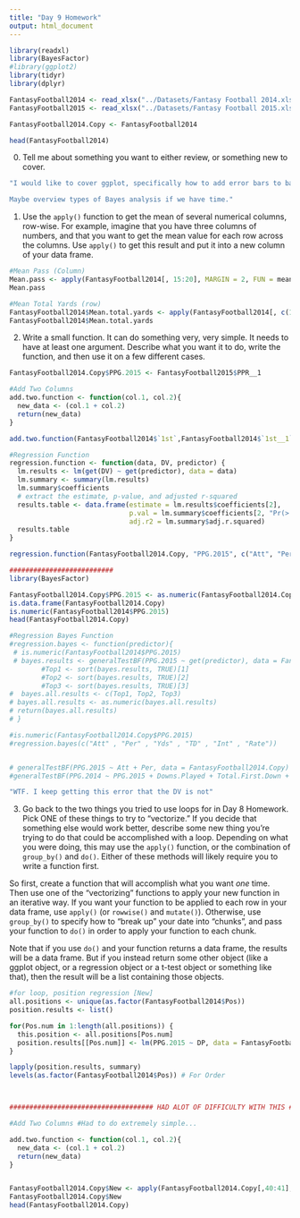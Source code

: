 ```yaml
---
title: "Day 9 Homework"
output: html_document
---
```


```r
library(readxl)
library(BayesFactor)
#library(ggplot2)
library(tidyr)
library(dplyr)

FantasyFootball2014 <- read_xlsx("../Datasets/Fantasy Football 2014.xlsx", skip = 2)
FantasyFootball2015 <- read_xlsx("../Datasets/Fantasy Football 2015.xlsx", skip = 2)

FantasyFootball2014.Copy <- FantasyFootball2014

head(FantasyFootball2014)
```


0. Tell me about something you want to either review, or something new to cover.

```r
"I would like to cover ggplot, specifically how to add error bars to bar graphs. Also help on question number 2, getting stuck trying to make a Bayes Regression function :/

Maybe overview types of Bayes analysis if we have time."
```


1. Use the `apply()` function to get the mean of several numerical columns, row-wise.  For example, imagine that you have three columns of numbers, and that you want to get the mean value for each row across the columns.  Use `apply()` to get this result and put it into a new column of your data frame.

```r
#Mean Pass (Column)
Mean.pass <- apply(FantasyFootball2014[, 15:20], MARGIN = 2, FUN = mean, na.rm = TRUE)
Mean.pass

#Mean Total Yards (row)
FantasyFootball2014$Mean.total.yards <- apply(FantasyFootball2014[, c(15, 29, 32)], MARGIN = 1, FUN = mean, na.rm = TRUE)
FantasyFootball2014$Mean.total.yards


```

2. Write a small function. It can do something very, very simple.  It needs to have at least one argument.  Describe what you want it to do, write the function, and then use it on a few different cases.

```r
FantasyFootball2014.Copy$PPG.2015 <- FantasyFootball2015$PPR__1

#Add Two Columns
add.two.function <- function(col.1, col.2){
  new_data <- (col.1 + col.2)
  return(new_data)
}

add.two.function(FantasyFootball2014$`1st`,FantasyFootball2014$`1st__1`)

```

```r
#Regression Function
regression.function <- function(data, DV, predictor) {
  lm.results <- lm(get(DV) ~ get(predictor), data = data)
  lm.summary <- summary(lm.results)
  lm.summary$coefficients
  # extract the estimate, p-value, and adjusted r-squared
  results.table <- data.frame(estimate = lm.results$coefficients[2],
                              p.val = lm.summary$coefficients[2, "Pr(>|t|)"],
                              adj.r2 = lm.summary$adj.r.squared) 
  results.table               
}

regression.function(FantasyFootball2014.Copy, "PPG.2015", c("Att", "Per", "Yds", "TD", "Int","Rate"))

##########################
library(BayesFactor)

FantasyFootball2014.Copy$PPG.2015 <- as.numeric(FantasyFootball2014.Copy$PPG.2015)
is.data.frame(FantasyFootball2014.Copy)
is.numeric(FantasyFootball2014$PPG.2015)
head(FantasyFootball2014.Copy)

#Regression Bayes Function
#regression.bayes <- function(predictor){
 # is.numeric(FantasyFootball2014$PPG.2015)
 # bayes.results <- generalTestBF(PPG.2015 ~ get(predictor), data = FantasyFootball2014.Copy)
        #Top1 <- sort(bayes.results, TRUE)[1]
        #Top2 <- sort(bayes.results, TRUE)[2]
        #Top3 <- sort(bayes.results, TRUE)[3]
#  bayes.all.results <- c(Top1, Top2, Top3)
# bayes.all.results <- as.numeric(bayes.all.results)
# return(bayes.all.results)
# }

#is.numeric(FantasyFootball2014.Copy$PPG.2015)
#regression.bayes(c("Att" , "Per" , "Yds" , "TD" , "Int" , "Rate"))


# generalTestBF(PPG.2015 ~ Att + Per, data = FantasyFootball2014.Copy)
#generalTestBF(PPG.2014 ~ PPG.2015 + Downs.Played + Total.First.Down + Total.Yards + Total.Touchdowns, data = Position.Analysis)

"WTF. I keep getting this error that the DV is not"

```


3. Go back to the two things you tried to use loops for in Day 8 Homework.  Pick ONE of these things to try to "vectorize."  If you decide that something else would work better, describe some new thing you're trying to do that could be accomplished with a loop. Depending on what you were doing, this may use the `apply()` function, or the combination of `group_by()` and `do()`.  Either of these methods will likely require you to write a function first.  

So first, create a function that will accomplish what you want *one* time.  Then use one of the "vectorizing" functions to apply your new function in an iterative way.  If you want your function to be applied to each row in your data frame, use `apply()` (or `rowwise()` and `mutate()`).  Otherwise, use `group_by()` to specify how to "break up" your date into "chunks", and pass your function to `do()` in order to apply your function to each chunk.

Note that if you use `do()` and your function returns a data frame, the results will be a data frame.  But if you instead return some other object (like a ggplot object, or a regression object or a t-test object or something like that), then the result will be a list containing those objects.

```r
#for loop, position regression [New]
all.positions <- unique(as.factor(FantasyFootball2014$Pos))
position.results <- list()

for(Pos.num in 1:length(all.positions)) {
  this.position <- all.positions[Pos.num]
  position.results[[Pos.num]] <- lm(PPG.2015 ~ DP, data = FantasyFootball2014.Copy[FantasyFootball2014.Copy$Pos == this.position, ])
}

lapply(position.results, summary)
levels(as.factor(FantasyFootball2014$Pos)) # For Order



#################################### HAD ALOT OF DIFFICULTY WITH THIS #################################### 

#Add Two Columns #Had to do extremely simple...

add.two.function <- function(col.1, col.2){
  new_data <- (col.1 + col.2)
  return(new_data)
}


FantasyFootball2014.Copy$New <- apply(FantasyFootball2014.Copy[,40:41], 1, function(x){sum(x)})
FantasyFootball2014.Copy$New
head(FantasyFootball2014.Copy)


```
